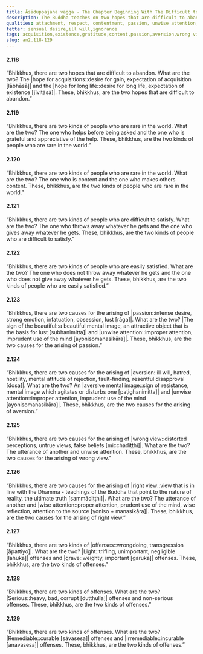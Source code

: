 ```yaml
---
title: Āsāduppajaha vagga - The Chapter Beginning With The Difficult to Abandon
description: The Buddha teaches on two hopes that are difficult to abandon, two kinds of people who are rare in the world, two kinds of people who are difficult to satisfy, two causes for the arising of passion, aversion, wrong view, and right view, and two kinds of offenses.
qualities: attachment, respect, contentment, passion, unwise attention, aversion, wrong view, right view, wise attention
fetter: sensual desire,ill will,ignorance
tags: acquisition,existence,gratitude,content,passion,aversion,wrong view,right view,offense,an,an2
slug: an2.118-129
---
```


#### 2.118

“Bhikkhus, there are two hopes that are difficult to abandon. What are the two? The |hope for acquisitions::desire for gain, expectation of acquisition [lābhāsā]| and the |hope for long life::desire for long life, expectation of existence [jīvitāsā]|. These, bhikkhus, are the two hopes that are difficult to abandon.”

#### 2.119

“Bhikkhus, there are two kinds of people who are rare in the world. What are the two? The one who helps before being asked and the one who is grateful and appreciative of the help. These, bhikkhus, are the two kinds of people who are rare in the world.”

#### 2.120

“Bhikkhus, there are two kinds of people who are rare in the world. What are the two? The one who is content and the one who makes others content. These, bhikkhus, are the two kinds of people who are rare in the world.”

#### 2.121

“Bhikkhus, there are two kinds of people who are difficult to satisfy. What are the two? The one who throws away whatever he gets and the one who gives away whatever he gets. These, bhikkhus, are the two kinds of people who are difficult to satisfy.”

#### 2.122

“Bhikkhus, there are two kinds of people who are easily satisfied. What are the two? The one who does not throw away whatever he gets and the one who does not give away whatever he gets. These, bhikkhus, are the two kinds of people who are easily satisfied.”

#### 2.123

“Bhikkhus, there are two causes for the arising of |passion::intense desire, strong emotion, infatuation, obsession, lust [rāga]|. What are the two? |The sign of the beautiful::a beautiful mental image, an attractive object that is the basis for lust [subhanimitta]| and |unwise attention::improper attention, imprudent use of the mind [ayonisomanasikāra]|. These, bhikkhus, are the two causes for the arising of passion.”

#### 2.124

“Bhikkhus, there are two causes for the arising of |aversion::ill will, hatred, hostility, mental attitude of rejection, fault-finding, resentful disapproval [dosa]|. What are the two? An |aversive mental image::sign of resistance, mental image which agitates or disturbs one [paṭighanimitta]| and |unwise attention::improper attention, imprudent use of the mind [ayonisomanasikāra]|. These, bhikkhus, are the two causes for the arising of aversion.”

#### 2.125

“Bhikkhus, there are two causes for the arising of |wrong view::distorted perceptions, untrue views, false beliefs [micchādiṭṭhi]|. What are the two? The utterance of another and unwise attention. These, bhikkhus, are the two causes for the arising of wrong view.”

#### 2.126

“Bhikkhus, there are two causes for the arising of |right view::view that is in line with the Dhamma - teachings of the Buddha that point to the nature of reality, the ultimate truth [sammādiṭṭhi]|. What are the two? The utterance of another and |wise attention::proper attention, prudent use of the mind, wise reflection, attention to the source [yoniso + manasikāra]|. These, bhikkhus, are the two causes for the arising of right view.”

#### 2.127

“Bhikkhus, there are two kinds of |offenses::wrongdoing, transgression [āpattiyo]|. What are the two? |Light::trifling, unimportant, negligible [lahuka]| offenses and |grave::weighty, important [garuka]| offenses. These, bhikkhus, are the two kinds of offenses.”

#### 2.128

“Bhikkhus, there are two kinds of offenses. What are the two? |Serious::heavy, bad, corrupt [duṭṭhulla]| offenses and non-serious offenses. These, bhikkhus, are the two kinds of offenses.”

#### 2.129

“Bhikkhus, there are two kinds of offenses. What are the two? |Remediable::curable [sāvasesa]| offenses and |irremediable::incurable [anavasesa]| offenses. These, bhikkhus, are the two kinds of offenses.”
